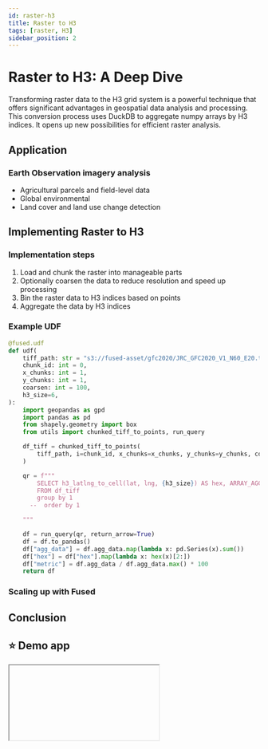 ```yaml
---
id: raster-h3
title: Raster to H3
tags: [raster, H3]
sidebar_position: 2
---
```


# Raster to H3: A Deep Dive

Transforming raster data to the H3 grid system is a powerful technique that offers significant advantages in geospatial data analysis and processing. This conversion process uses DuckDB to aggregate numpy arrays by H3 indices. It opens up new possibilities for efficient raster analysis.


## Application

### Earth Observation imagery analysis

- Agricultural parcels and field-level data
- Global environmental
- Land cover and land use change detection


## Implementing Raster to H3


### Implementation steps

1. Load and chunk the raster into manageable parts
2. Optionally coarsen the data to reduce resolution and speed up processing
3. Bin the raster data to H3 indices based on points
4. Aggregate the data by H3 indices



### Example UDF

```python
@fused.udf
def udf(
    tiff_path: str = "s3://fused-asset/gfc2020/JRC_GFC2020_V1_N60_E20.tif",
    chunk_id: int = 0,
    x_chunks: int = 1,
    y_chunks: int = 1,
    coarsen: int = 100,
    h3_size=6,
):
    import geopandas as gpd
    import pandas as pd
    from shapely.geometry import box
    from utils import chunked_tiff_to_points, run_query

    df_tiff = chunked_tiff_to_points(
        tiff_path, i=chunk_id, x_chunks=x_chunks, y_chunks=y_chunks, coarsen=coarsen
    )

    qr = f"""
        SELECT h3_latlng_to_cell(lat, lng, {h3_size}) AS hex, ARRAY_AGG(data) as agg_data
        FROM df_tiff
        group by 1
      --  order by 1

    """

    df = run_query(qr, return_arrow=True)
    df = df.to_pandas()
    df["agg_data"] = df.agg_data.map(lambda x: pd.Series(x).sum())
    df["hex"] = df["hex"].map(lambda x: hex(x)[2:])
    df["metric"] = df.agg_data / df.agg_data.max() * 100
    return df

```


### Scaling up with Fused


## Conclusion


## ⭐ Demo app


<Iframe
  id="raster-h3"
  code={RASTER_TO_H3_CODE}
  requirements={[
    "/pyarrow/pyarrow-17.0.0-cp312-cp312-pyodide_2024_0_wasm32.whl",
    "pyodide-unix-timezones",
    "geopandas",
    "requests",
    "xarray",
    "yarl",
    "pydeck"
  ]}
/>
